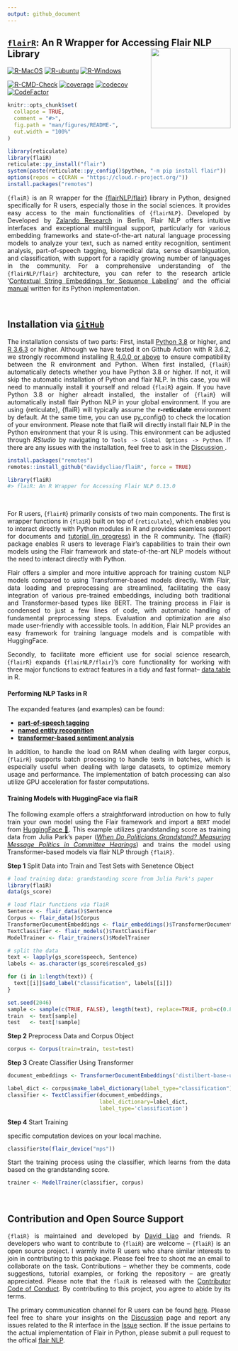 ```yaml
---
output: github_document
---
```


## <u>`flairR`</u>: An R Wrapper for Accessing Flair NLP Library <img src="man/figures/logo.png" align="right" width="180"/>

[![R-MacOS](https://github.com/davidycliao/flaiR/actions/workflows/r_macos.yml/badge.svg)](https://github.com/davidycliao/flaiR/actions/workflows/r_macos.yml)
[![R-ubuntu](https://github.com/davidycliao/flaiR/actions/workflows/r_ubuntu.yaml/badge.svg)](https://github.com/davidycliao/flaiR/actions/workflows/r_ubuntu.yaml)
[![R-Windows](https://github.com/davidycliao/flaiR/actions/workflows/r_window.yml/badge.svg)](https://github.com/davidycliao/flaiR/actions/workflows/r_window.yml)

[![R-CMD-Check](https://github.com/davidycliao/flaiR/actions/workflows/r.yml/badge.svg)](https://github.com/davidycliao/flaiR/actions/workflows/r.yml)
[![coverage](https://github.com/davidycliao/flaiR/actions/workflows/test-coverage.yaml/badge.svg)](https://github.com/davidycliao/flaiR/actions/workflows/test-coverage.yaml)
[![codecov](https://codecov.io/gh/davidycliao/flaiR/graph/badge.svg?token=CPIBIB6L78)](https://codecov.io/gh/davidycliao/flaiR)
[![CodeFactor](https://www.codefactor.io/repository/github/davidycliao/flair/badge)](https://www.codefactor.io/repository/github/davidycliao/flair)

<!-- README.md is generated from README.Rmd. Please edit that file -->


```r
knitr::opts_chunk$set(
  collapse = TRUE,
  comment = "#>",
  fig.path = "man/figures/README-",
  out.width = "100%"
)
```

```r
library(reticulate)
library(flaiR)
reticulate::py_install("flair")
system(paste(reticulate::py_config()$python, "-m pip install flair"))
options(repos = c(CRAN = "https://cloud.r-project.org/"))
install.packages("remotes")
```

<div style="text-align: justify">


`{flaiR}` is an R wrapper for the [{flairNLP/flair}](https://github.com/flairnlp/flair) library in Python, designed specifically for R users, especially those in the social sciences. It provides easy access to the main functionalities of `{flairNLP}`. Developed by Developed by [Zalando Research](https://engineering.zalando.com/posts/2018/11/zalando-research-releases-flair.html) in Berlin, Flair NLP offers intuitive interfaces and exceptional multilingual support, particularly for various embedding frameworks and state-of-the-art natural language processing models to analyze your text, such as named entity recognition, sentiment analysis, part-of-speech tagging, biomedical data, sense disambiguation, and classification, with support for a rapidly growing number of languages in the community. For a comprehensive understanding of the `{flairNLP/flair}` architecture, you can refer to the research article '[Contextual String Embeddings for Sequence Labeling](https://aclanthology.org/C18-1139.pdf)' and the official [manual](https://flairnlp.github.io) written for its Python implementation. 


<br>



## Installation via  <u>__`GitHub`__</u>

<div style="text-align: justify">

The installation consists of two parts: First, install [Python 3.8](https://www.python.org/downloads/) or higher, and [R 3.6.3](https://www.r-project.org) or higher. Although we have tested it on Github Action with R 3.6.2, we strongly recommend installing [R 4.0.0 or above](https://github.com/davidycliao/flaiR/actions/runs/6416611291) to ensure compatibility between the R environment and Python. When first installed, {`flaiR`} automatically detects whether you have Python 3.8 or higher. If not, it will skip the automatic installation of Python and flair NLP. In this case, you will need to mannually install it yourself and reload {`flaiR`} again. If you have Python 3.8 or higher alreadt installed, the installer of {`flaiR`} will automatically install flair Python NLP in your global environment. If you are using {reticulate}, {flaiR} will typically assume the __r-reticulate__ environment by default. At the same time, you can use py_config() to check the location of your environment. Please note that flaiR will directly install flair NLP in the Python environment that your R is using. This environment can be adjusted through _RStudio_ by navigating to `Tools -> Global Options -> Python`. If there are any issues with the installation, feel free to ask in the <u>[Discussion](https://github.com/davidycliao/flaiR/discussions) </u>.

</div>

```r
install.packages("remotes")
remotes::install_github("davidycliao/flaiR", force = TRUE)
```

```r
library(flaiR)
#> flaiR: An R Wrapper for Accessing Flair NLP 0.13.0
```
<br>

                 
For R users, {`flairR`} primarily consists of two main components. The first is wrapper functions in {`flaiR`} built on top of {`reticulate`}, which enables you to interact directly with Python modules in R and provides seamless support for documents and [tutorial (in progress)](https://davidycliao.github.io/flaiR/articles/tutorial.html) in the R community. The {flaiR} package enables R users to leverage Flair's capabilities to train their own models using the Flair framework and state-of-the-art NLP models without the need to interact directly with Python.

Flair offers a simpler and more intuitive approach for training custom NLP models compared to using Transformer-based models directly. With Flair, data loading and preprocessing are streamlined, facilitating the easy integration of various pre-trained embeddings, including both traditional and Transformer-based types like BERT. The training process in Flair is condensed to just a few lines of code, with automatic handling of fundamental preprocessing steps.  Evaluation and optimization are also made user-friendly with accessible tools.  In addition, Flair NLP provides an easy framework for training language models and is compatible with HuggingFace.


Secondly, to facilitate more efficient use for social science research, {`flairR`} expands {`flairNLP/flair`}'s core functionality for working with three major functions to extract features in a tidy and fast format-- [data.table](https://cran.r-project.org/web/packages/data.table/index.html) in R. 


#### __Performing NLP Tasks in R__

The expanded features (and examples) can be found: 

- [**part-of-speech tagging**](https://davidycliao.github.io/flaiR/articles/get_pos.html)
- [**named entity recognition**](https://davidycliao.github.io/flaiR/articles/get_entities.html)
- [**transformer-based sentiment analysis**](https://davidycliao.github.io/flaiR/articles/get_sentiments.html)

In addition, to handle the load on RAM when dealing with larger corpus, {`flairR`}  supports batch processing to handle texts in batches, which is especially useful when dealing with large datasets, to optimize memory usage and performance. The implementation of batch processing can also utilize GPU acceleration for faster computations.


#### __Training Models with HuggingFace via flaiR__


The following example offers a straightforward introduction on how to fully train your own model using the Flair framework and import a `BERT` model from [HuggingFace 🤗](https://github.com/huggingface). This example utilizes grandstanding score as training data from Julia Park's paper (_[When Do Politicians Grandstand? Measuring Message Politics in Committee Hearings](https://www.journals.uchicago.edu/doi/abs/10.1086/709147?journalCode=jop&mobileUi=0)_) and trains the model using Transformer-based models via flair NLP through `{flaiR}`.

__Step 1__ Split Data into Train and Test Sets with Senetence Object

```r
# load training data: grandstanding score from Julia Park's paper
library(flaiR)
data(gs_score) 
```

```r
# load flair functions via flaiR
Sentence <- flair_data()$Sentence
Corpus <- flair_data()$Corpus
TransformerDocumentEmbeddings <- flair_embeddings()$TransformerDocumentEmbeddings
TextClassifier <- flair_models()$TextClassifier
ModelTrainer <- flair_trainers()$ModelTrainer

```

```r
# split the data
text <- lapply(gs_score$speech, Sentence)
labels <- as.character(gs_score$rescaled_gs)

for (i in 1:length(text)) {
  text[[i]]$add_label("classification", labels[[i]])
}

set.seed(2046)
sample <- sample(c(TRUE, FALSE), length(text), replace=TRUE, prob=c(0.8, 0.2))
train  <- text[sample]
test   <- text[!sample]
```

__Step 2__ Preprocess Data and Corpus Object  
```r
corpus <- Corpus(train=train, test=test)
```

__Step 3__ Create Classifier Using Transformer
```r
document_embeddings <- TransformerDocumentEmbeddings('distilbert-base-uncased', fine_tune=TRUE)
```

```r
label_dict <- corpus$make_label_dictionary(label_type="classification")
classifier <- TextClassifier(document_embeddings,
                             label_dictionary=label_dict, 
                             label_type='classification')
```

__Step 4__ Start Training 

specific computation devices on your local machine.
```r
classifier$to(flair_device("mps")) 
```

Start the training process using the classifier, which learns from the data based on the grandstanding score.
```r
trainer <- ModelTrainer(classifier, corpus)
```


</div>


<br>



## Contribution and Open Source Support


<div style="text-align: justify">

`{flaiR}` is maintained and developed by [David Liao](https://davidycliao.github.io) and friends. R developers who want to contribute to {`flaiR`} are welcome – {`flaiR`} is an open source project. I warmly invite R users who share similar interests to join in contributing to this package. Please feel free to shoot me an email to collaborate on the task. Contributions – whether they be comments, code suggestions, tutorial examples, or forking the repository – are greatly appreciated. Please note that the `flaiR` is released with the [Contributor Code of Conduct](https://github.com/davidycliao/flaiR/blob/master/CONDUCT.md). By contributing to this project, you agree to abide by its terms. 

The primary communication channel for R users can be found [here](https://github.com/davidycliao/flaiR/discussions). Please feel free to share your insights on the [Discussion](https://github.com/davidycliao/flaiR/discussions) page and report any issues related to the R interface in the [Issue](https://github.com/davidycliao/flaiR/issues) section. If the issue pertains to the actual implementation of Flair in Python, please submit a pull request to the offical [flair NLP](https://github.com/flairnlp/flair). 


</div>

<br>


